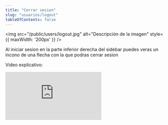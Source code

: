 ```yaml
---
title: "Cerrar sesion"
slug: "usuarios/logout"
tableOfContents: false
---
```




<img src="/public/users/logout.jpg" alt="Descripción de la imagen" style={{ maxWidth: '200px' }} />


Al iniciar sesion en la parte inferior derecha del sidebar puedes veras un incono de una flecha con la que podras cerrar sesion

Video explicativo:
<div style={{ display: "flex", justifyContent: "center" }}>
  <iframe
    style={{ height: "500px", width: "100%" }}
    src="https://www.youtube.com/embed/Dt5CnlMmVio"
    title="Tutorial"
    frameBorder="0"
    allow="accelerometer; autoplay; clipboard-write; encrypted-media; gyroscope; picture-in-picture"
    allowFullScreen
  ></iframe>
</div>

